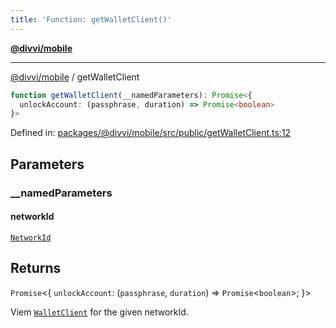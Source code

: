 ```yaml
---
title: 'Function: getWalletClient()'
---
```

[**@divvi/mobile**](../README)

---

[@divvi/mobile](../README) / getWalletClient
```ts
function getWalletClient(__namedParameters): Promise<{
  unlockAccount: (passphrase, duration) => Promise<boolean>
}>
```

Defined in: [packages/@divvi/mobile/src/public/getWalletClient.ts:12](https://github.com/divvi-xyz/divvi-mobile/blob/main/packages/@divvi/mobile/src/public/getWalletClient.ts#L12)

## Parameters

### \_\_namedParameters

#### networkId

[`NetworkId`](../type-aliases/NetworkId)

## Returns

`Promise`\<\{
`unlockAccount`: (`passphrase`, `duration`) => `Promise`\<`boolean`\>;
\}\>

Viem [`WalletClient`](https://viem.sh/docs/clients/wallet.html) for the given networkId.



<EditPage editUrl="https://github.com/divvi-xyz/divvi-mobile/edit/main/docs/reference/functions/getWalletClient.md" lastModified="2025-02-26T15:11:01.000Z" />